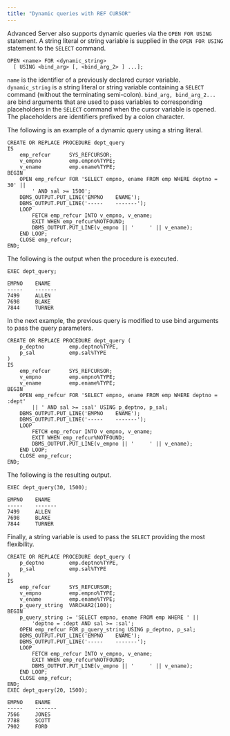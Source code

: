 ```yaml
---
title: "Dynamic queries with REF CURSOR"
---
```


<div id="dynamic_queries_with_ref_cursors" class="registered_link"></div>

Advanced Server also supports dynamic queries via the `OPEN FOR USING` statement. A string literal or string variable is supplied in the `OPEN FOR USING` statement to the `SELECT` command.

```text
OPEN <name> FOR <dynamic_string>
  [ USING <bind_arg> [, <bind_arg_2> ] ...];
```

`name` is the identifier of a previously declared cursor variable. `dynamic_string` is a string literal or string variable containing a `SELECT` command (without the terminating semi-colon). `bind_arg, bind_arg_2...` are bind arguments that are used to pass variables to corresponding placeholders in the `SELECT` command when the cursor variable is opened. The placeholders are identifiers prefixed by a colon character.

The following is an example of a dynamic query using a string literal.

```text
CREATE OR REPLACE PROCEDURE dept_query
IS
    emp_refcur      SYS_REFCURSOR;
    v_empno         emp.empno%TYPE;
    v_ename         emp.ename%TYPE;
BEGIN
    OPEN emp_refcur FOR 'SELECT empno, ename FROM emp WHERE deptno = 30' ||
        ' AND sal >= 1500';
    DBMS_OUTPUT.PUT_LINE('EMPNO    ENAME');
    DBMS_OUTPUT.PUT_LINE('-----    -------');
    LOOP
        FETCH emp_refcur INTO v_empno, v_ename;
        EXIT WHEN emp_refcur%NOTFOUND;
        DBMS_OUTPUT.PUT_LINE(v_empno || '     ' || v_ename);
    END LOOP;
    CLOSE emp_refcur;
END;
```

The following is the output when the procedure is executed.

```text
EXEC dept_query;

EMPNO    ENAME
-----    -------
7499     ALLEN
7698     BLAKE
7844     TURNER
```

In the next example, the previous query is modified to use bind arguments to pass the query parameters.

```text
CREATE OR REPLACE PROCEDURE dept_query (
    p_deptno        emp.deptno%TYPE,
    p_sal           emp.sal%TYPE
)
IS
    emp_refcur      SYS_REFCURSOR;
    v_empno         emp.empno%TYPE;
    v_ename         emp.ename%TYPE;
BEGIN
    OPEN emp_refcur FOR 'SELECT empno, ename FROM emp WHERE deptno = :dept'
        || ' AND sal >= :sal' USING p_deptno, p_sal;
    DBMS_OUTPUT.PUT_LINE('EMPNO    ENAME');
    DBMS_OUTPUT.PUT_LINE('-----    -------');
    LOOP
        FETCH emp_refcur INTO v_empno, v_ename;
        EXIT WHEN emp_refcur%NOTFOUND;
        DBMS_OUTPUT.PUT_LINE(v_empno || '     ' || v_ename);
    END LOOP;
    CLOSE emp_refcur;
END;
```

The following is the resulting output.

```text
EXEC dept_query(30, 1500);

EMPNO    ENAME
-----    -------
7499     ALLEN
7698     BLAKE
7844     TURNER
```

Finally, a string variable is used to pass the `SELECT` providing the most flexibility.

```text
CREATE OR REPLACE PROCEDURE dept_query (
    p_deptno        emp.deptno%TYPE,
    p_sal           emp.sal%TYPE
)
IS
    emp_refcur      SYS_REFCURSOR;
    v_empno         emp.empno%TYPE;
    v_ename         emp.ename%TYPE;
    p_query_string  VARCHAR2(100);
BEGIN
    p_query_string := 'SELECT empno, ename FROM emp WHERE ' ||
        'deptno = :dept AND sal >= :sal';
    OPEN emp_refcur FOR p_query_string USING p_deptno, p_sal;
    DBMS_OUTPUT.PUT_LINE('EMPNO    ENAME');
    DBMS_OUTPUT.PUT_LINE('-----    -------');
    LOOP
        FETCH emp_refcur INTO v_empno, v_ename;
        EXIT WHEN emp_refcur%NOTFOUND;
        DBMS_OUTPUT.PUT_LINE(v_empno || '     ' || v_ename);
    END LOOP;
    CLOSE emp_refcur;
END;
EXEC dept_query(20, 1500);

EMPNO    ENAME
-----    -------
7566     JONES
7788     SCOTT
7902     FORD
```
